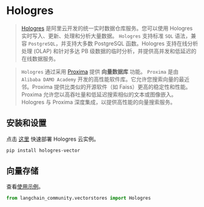 # Hologres

>[Hologres](https://www.alibabacloud.com/help/en/hologres/latest/introduction) 是阿里云开发的统一实时数据仓库服务。您可以使用 Hologres 实时写入、更新、处理和分析大量数据。
>`Hologres` 支持标准 `SQL` 语法，兼容 `PostgreSQL`，并支持大多数 PostgreSQL 函数。Hologres 支持在线分析处理 (OLAP) 和针对多达 PB 级数据的临时分析，并提供高并发和低延迟的在线数据服务。

>`Hologres` 通过采用 [Proxima](https://www.alibabacloud.com/help/en/hologres/latest/vector-processing) 提供 **向量数据库** 功能。
>`Proxima` 是由 `Alibaba DAMO Academy` 开发的高性能软件库。它允许您搜索向量的最近邻。Proxima 提供比类似的开源软件（如 Faiss）更高的稳定性和性能。Proxima 允许您以高吞吐量和低延迟搜索相似的文本或图像嵌入。Hologres 与 Proxima 深度集成，以提供高性能的向量搜索服务。

## 安装和设置

点击 [这里](https://www.alibabacloud.com/zh/product/hologres) 快速部署 Hologres 云实例。

```bash
pip install hologres-vector
```

## 向量存储

查看[使用示例](/docs/integrations/vectorstores/hologres)。

```python
from langchain_community.vectorstores import Hologres
```
